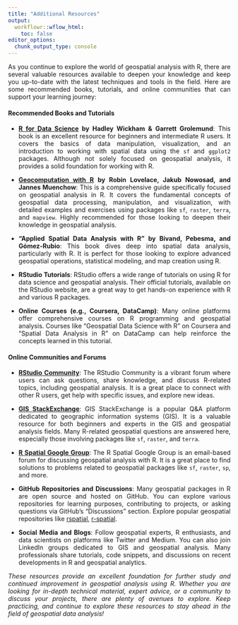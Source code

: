 ```yaml
---
title: "Additional Resources"
output:
  workflowr::wflow_html:
    toc: false
editor_options:
  chunk_output_type: console
---
```


<style> p { text-align: justify; } </style>

As you continue to explore the world of geospatial analysis with R, there are several valuable resources available to deepen your knowledge and keep you up-to-date with the latest techniques and tools in the field. Here are some recommended books, tutorials, and online communities that can support your learning journey:

#### **Recommended Books and Tutorials**

- **[R for Data Science](https://r4ds.hadley.nz/) by Hadley Wickham & Garrett Grolemund**: This book is an excellent resource for beginners and intermediate R users. It covers the basics of data manipulation, visualization, and an introduction to working with spatial data using the `sf` and `ggplot2` packages. Although not solely focused on geospatial analysis, it provides a solid foundation for working with R.

- **[Geocomputation with R](https://bookdown.org/robinlovelace/geocompr/) by Robin Lovelace, Jakub Nowosad, and Jannes Muenchow**: This is a comprehensive guide specifically focused on geospatial analysis in R. It covers the fundamental concepts of geospatial data processing, manipulation, and visualization, with detailed examples and exercises using packages like `sf`, `raster`, `terra`, and `mapview`. Highly recommended for those looking to deepen their knowledge in geospatial analysis.

- **"Applied Spatial Data Analysis with R" by Bivand, Pebesma, and Gómez-Rubio**: This book dives deep into spatial data analysis, particularly with R. It is perfect for those looking to explore advanced geospatial operations, statistical modeling, and map creation using R.

- **RStudio Tutorials**: RStudio offers a wide range of tutorials on using R for data science and geospatial analysis. Their official tutorials, available on the RStudio website, are a great way to get hands-on experience with R and various R packages.

- **Online Courses (e.g., Coursera, DataCamp)**: Many online platforms offer comprehensive courses on R programming and geospatial analysis. Courses like "Geospatial Data Science with R" on Coursera and "Spatial Data Analysis in R" on DataCamp can help reinforce the concepts learned in this tutorial.

#### **Online Communities and Forums**

- **[RStudio Community](https://forum.posit.co/c/rstudio-ide/9)**: The RStudio Community is a vibrant forum where users can ask questions, share knowledge, and discuss R-related topics, including geospatial analysis. It is a great place to connect with other R users, get help with specific issues, and explore new ideas.

- **[GIS StackExchange](https://gis.stackexchange.com/)**: GIS StackExchange is a popular Q&A platform dedicated to geographic information systems (GIS). It is a valuable resource for both beginners and experts in the GIS and geospatial analysis fields. Many R-related geospatial questions are answered here, especially those involving packages like `sf`, `raster`, and `terra`.

- **[R Spatial Google Group](https://groups.google.com/g/spatial-lang-users?pli=1)**: The R Spatial Google Group is an email-based forum for discussing geospatial analysis with R. It is a great place to find solutions to problems related to geospatial packages like `sf`, `raster`, `sp`, and more.

- **GitHub Repositories and Discussions**: Many geospatial packages in R are open source and hosted on GitHub. You can explore various repositories for learning purposes, contributing to projects, or asking questions via GitHub's "Discussions" section. Explore popular geospatial repositories like [rspatial](https://github.com/rspatial), [r-spatial](https://github.com/r-spatial).

- **Social Media and Blogs**: Follow geospatial experts, R enthusiasts, and data scientists on platforms like Twitter and Medium. You can also join LinkedIn groups dedicated to GIS and geospatial analysis. Many professionals share tutorials, code snippets, and discussions on recent developments in R and geospatial analytics.


_These resources provide an excellent foundation for further study and continued improvement in geospatial analysis using R. Whether you are looking for in-depth technical material, expert advice, or a community to discuss your projects, there are plenty of avenues to explore. Keep practicing, and continue to explore these resources to stay ahead in the field of geospatial data analysis!_
